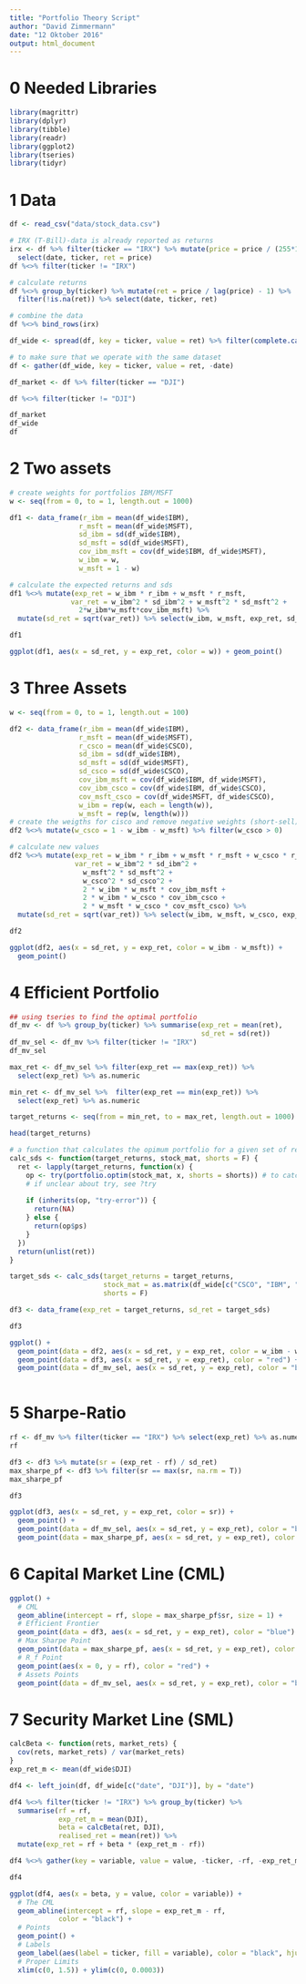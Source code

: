 ```yaml
---
title: "Portfolio Theory Script"
author: "David Zimmermann"
date: "12 Oktober 2016"
output: html_document
---
```

# 0 Needed Libraries
```r
library(magrittr)
library(dplyr)
library(tibble)
library(readr)
library(ggplot2)
library(tseries)
library(tidyr)
```

# 1 Data
```r
df <- read_csv("data/stock_data.csv")

# IRX (T-Bill)-data is already reported as returns
irx <- df %>% filter(ticker == "IRX") %>% mutate(price = price / (255*100)) %>%
  select(date, ticker, ret = price)
df %<>% filter(ticker != "IRX")

# calculate returns
df %<>% group_by(ticker) %>% mutate(ret = price / lag(price) - 1) %>%
  filter(!is.na(ret)) %>% select(date, ticker, ret)

# combine the data
df %<>% bind_rows(irx)

df_wide <- spread(df, key = ticker, value = ret) %>% filter(complete.cases(.))

# to make sure that we operate with the same dataset
df <- gather(df_wide, key = ticker, value = ret, -date) 

df_market <- df %>% filter(ticker == "DJI")

df %<>% filter(ticker != "DJI")

df_market
df_wide
df
```

# 2 Two assets
```r
# create weights for portfolios IBM/MSFT
w <- seq(from = 0, to = 1, length.out = 1000)

df1 <- data_frame(r_ibm = mean(df_wide$IBM),
                 r_msft = mean(df_wide$MSFT),
                 sd_ibm = sd(df_wide$IBM),
                 sd_msft = sd(df_wide$MSFT),
                 cov_ibm_msft = cov(df_wide$IBM, df_wide$MSFT),
                 w_ibm = w,
                 w_msft = 1 - w)

# calculate the expected returns and sds
df1 %<>% mutate(exp_ret = w_ibm * r_ibm + w_msft * r_msft,
               var_ret = w_ibm^2 * sd_ibm^2 + w_msft^2 * sd_msft^2 + 
                 2*w_ibm*w_msft*cov_ibm_msft) %>% 
  mutate(sd_ret = sqrt(var_ret)) %>% select(w_ibm, w_msft, exp_ret, sd_ret)

df1

ggplot(df1, aes(x = sd_ret, y = exp_ret, color = w)) + geom_point()
```

# 3 Three Assets
```r
w <- seq(from = 0, to = 1, length.out = 100)

df2 <- data_frame(r_ibm = mean(df_wide$IBM),
                 r_msft = mean(df_wide$MSFT),
                 r_csco = mean(df_wide$CSCO),
                 sd_ibm = sd(df_wide$IBM),
                 sd_msft = sd(df_wide$MSFT),
                 sd_csco = sd(df_wide$CSCO),
                 cov_ibm_msft = cov(df_wide$IBM, df_wide$MSFT),
                 cov_ibm_csco = cov(df_wide$IBM, df_wide$CSCO),
                 cov_msft_csco = cov(df_wide$MSFT, df_wide$CSCO),
                 w_ibm = rep(w, each = length(w)),
                 w_msft = rep(w, length(w)))
# create the weigths for cisco and remove negative weights (short-sell)
df2 %<>% mutate(w_csco = 1 - w_ibm - w_msft) %>% filter(w_csco > 0)

# calculate new values
df2 %<>% mutate(exp_ret = w_ibm * r_ibm + w_msft * r_msft + w_csco * r_csco,
                var_ret = w_ibm^2 * sd_ibm^2 + 
                  w_msft^2 * sd_msft^2 + 
                  w_csco^2 * sd_csco^2 + 
                  2 * w_ibm * w_msft * cov_ibm_msft + 
                  2 * w_ibm * w_csco * cov_ibm_csco + 
                  2 * w_msft * w_csco * cov_msft_csco) %>% 
  mutate(sd_ret = sqrt(var_ret)) %>% select(w_ibm, w_msft, w_csco, exp_ret, sd_ret)

df2

ggplot(df2, aes(x = sd_ret, y = exp_ret, color = w_ibm - w_msft)) +
  geom_point()
```

# 4 Efficient Portfolio
```r
## using tseries to find the optimal portfolio
df_mv <- df %>% group_by(ticker) %>% summarise(exp_ret = mean(ret),
                                               sd_ret = sd(ret))
df_mv_sel <- df_mv %>% filter(ticker != "IRX")
df_mv_sel

max_ret <- df_mv_sel %>% filter(exp_ret == max(exp_ret)) %>% 
  select(exp_ret) %>% as.numeric

min_ret <- df_mv_sel %>%  filter(exp_ret == min(exp_ret)) %>% 
  select(exp_ret) %>% as.numeric

target_returns <- seq(from = min_ret, to = max_ret, length.out = 1000)

head(target_returns)

# a function that calculates the opimum portfolio for a given set of returns
calc_sds <- function(target_returns, stock_mat, shorts = F) {
  ret <- lapply(target_returns, function(x) {
    op <- try(portfolio.optim(stock_mat, x, shorts = shorts)) # to catch errors
    # if unclear about try, see ?try
    
    if (inherits(op, "try-error")) {
      return(NA)
    } else {
      return(op$ps)
    }
  })
  return(unlist(ret))
}

target_sds <- calc_sds(target_returns = target_returns, 
                       stock_mat = as.matrix(df_wide[c("CSCO", "IBM", "MSFT")]),
                       shorts = F)

df3 <- data_frame(exp_ret = target_returns, sd_ret = target_sds)

df3 

ggplot() +
  geom_point(data = df2, aes(x = sd_ret, y = exp_ret, color = w_ibm - w_msft)) +
  geom_point(data = df3, aes(x = sd_ret, y = exp_ret), color = "red") +
  geom_point(data = df_mv_sel, aes(x = sd_ret, y = exp_ret), color = "black")
  
```

# 5 Sharpe-Ratio
```r
rf <- df_mv %>% filter(ticker == "IRX") %>% select(exp_ret) %>% as.numeric
rf

df3 <- df3 %>% mutate(sr = (exp_ret - rf) / sd_ret)
max_sharpe_pf <- df3 %>% filter(sr == max(sr, na.rm = T))
max_sharpe_pf

df3 

ggplot(df3, aes(x = sd_ret, y = exp_ret, color = sr)) +
  geom_point() +
  geom_point(data = df_mv_sel, aes(x = sd_ret, y = exp_ret), color = "black") +
  geom_point(data = max_sharpe_pf, aes(x = sd_ret, y = exp_ret), color = "red")
```

# 6 Capital Market Line (CML)
```r
ggplot() +
  # CML
  geom_abline(intercept = rf, slope = max_sharpe_pf$sr, size = 1) +
  # Efficient Frontier
  geom_point(data = df3, aes(x = sd_ret, y = exp_ret), color = "blue") +
  # Max Sharpe Point
  geom_point(data = max_sharpe_pf, aes(x = sd_ret, y = exp_ret), color = "red") +
  # R_f Point
  geom_point(aes(x = 0, y = rf), color = "red") + 
  # Assets Points
  geom_point(data = df_mv_sel, aes(x = sd_ret, y = exp_ret), color = "black")
```

# 7 Security Market Line (SML)
```r
calcBeta <- function(rets, market_rets) {
  cov(rets, market_rets) / var(market_rets)
}
exp_ret_m <- mean(df_wide$DJI)

df4 <- left_join(df, df_wide[c("date", "DJI")], by = "date")

df4 %<>% filter(ticker != "IRX") %>% group_by(ticker) %>% 
  summarise(rf = rf,
            exp_ret_m = mean(DJI),
            beta = calcBeta(ret, DJI),
            realised_ret = mean(ret)) %>%
  mutate(exp_ret = rf + beta * (exp_ret_m - rf))

df4 %<>% gather(key = variable, value = value, -ticker, -rf, -exp_ret_m, -beta)

df4

ggplot(df4, aes(x = beta, y = value, color = variable)) +
  # The CML
  geom_abline(intercept = rf, slope = exp_ret_m - rf,
            color = "black") +
  # Points
  geom_point() + 
  # Labels
  geom_label(aes(label = ticker, fill = variable), color = "black", hjust = -0.1) + 
  # Proper Limits
  xlim(c(0, 1.5)) + ylim(c(0, 0.0003))
```




